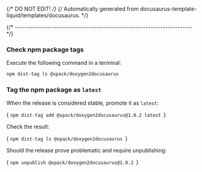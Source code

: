 {/* DO NOT EDIT! */}
{/* Automatically generated from docusaurus-template-liquid/templates/docusaurus. */}


{/* ------------------------------------------------------------------------ */}

### Check npm package tags

Execute the following command in a terminal:

```sh
npm dist-tag ls @xpack/doxygen2docusaurus
```

### Tag the npm package as `latest`

When the release is considered stable, promote it as `latest`:

<CodeBlock language="sh"> {
`npm dist-tag add @xpack/doxygen2docusaurus@1.0.2 latest
`} </CodeBlock>

Check the result:

<CodeBlock language="sh"> {
`npm dist-tag ls @xpack/doxygen2docusaurus
`} </CodeBlock>

Should the release prove problematic and require unpublishing:

<CodeBlock language="sh"> {
`npm unpublish @xpack/doxygen2docusaurus@1.0.2
`} </CodeBlock>
